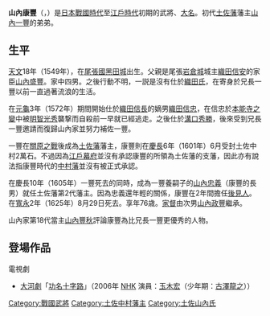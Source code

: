 {{Infobox officeholder
| name               = 山內康豐
| image              = Yamauchi Yasutoyo.jpg
| caption            = 

| office            = {{link-ja|土佐中村藩|土佐中村藩}}藩主
| term_start        = 1601年
| term_end          = 1625年
| predecessor       = {{small|新設}}
| successor         = {{link-ja|山內政豐|山内政豊}}

| birth_name         = 	
| birth_date         = 1549年<br>（[[天文_(後奈良天皇)|天文]]18年）
| birth_place        = 
| death_date         = {{death date and age|1625|9|30|1549}}<br>（[[寬永|寬永]]2年8月29日）
| death_place        = 
| module             = {{日本武士|child=yes
|時代= [[日本戰國時代|日本戰國時代]]－[[江戶時代|江戶時代]]初期
|幼名= 
|改名= 
|别名= 家豐、通稱：匠作、吉助、次郎右衛門、修理亮
|諡号= 
|神号= 
|戒名= 法光院殿前匠作照圓日賑大居士
|洗禮名= 
|墓所= [[高知縣|高知縣]][[高知市|高知市]][[筆山町|筆山町]]的[[要法寺|要法寺]]
|朝廷官位= 
|幕府職位= 
|主君= [[織田信忠|織田信忠]]→[[溝口秀勝|溝口秀勝]]
|藩= 
|氏族= 山内氏
|父= [[山內盛豐|山內盛豐]]
|母= [[法秀尼|法秀尼]]
|養父= 
|養母= 
|兄弟= 十郎、通、[[山內一豐|一豐]]、'''康豐'''、米、合
|姐妹= 
|正室= 長井利直之女
|側室= 水野氏
|子= [[山內忠義|忠義]]、'''[[山內政豐|政豐]]'''、[[深尾重昌|深尾重昌]]、[[山內一唯|一唯]]
|女= 慈教院（[[松下方綱|松下方綱]]室→[[西園寺公益|西園寺公益]]室）、與稱（津田平八郎室→[[稻葉正成|稻葉正成]]室）、鄉（[[山內吉佐|山內吉佐]]室）
|養子= 
|養女= 
 }}
}}
'''山內康豐'''（{{jpn|j=山内 康豊|kana=やまうち やすとよ|rm=Yamauchi Yasutoyo}}，{{bd|1549年||1625年|9月30日|}}）是[[日本戰國時代|日本戰國時代]]至[[江戶時代|江戶時代]]初期的武將、[[大名_(稱謂)|大名]]。初代[[土佐藩|土佐藩]]藩主[[山內一豐|山內一豐]]的弟弟。

== 生平 ==
[[天文_(後奈良天皇)|天文]]18年（1549年），在[[尾張國|尾張國]][[黑田城|黑田城]]出生。父親是尾張[[岩倉城|岩倉城]]城主[[織田信安|織田信安]]的家臣[[山內盛豐|山內盛豐]]。家中四男。之後行動不明，一説是沒有仕於[[織田氏|織田氏]]，在寄身於兄長一豐以前一直過著流浪的生活。

在[[元龜|元龜]]3年（1572年）期間開始仕於[[織田信長|織田信長]]的嫡男[[織田信忠|織田信忠]]，在信忠於[[本能寺之變|本能寺之變]]中被[[明智光秀|明智光秀]]襲撃而自殺前一早就已經逃走。之後仕於[[溝口秀勝|溝口秀勝]]，後來受到兄長一豐邀請而復歸山內家並努力補佐一豐。

一豐在[[關原之戰|關原之戰]]後成為[[土佐藩|土佐藩]]藩主，康豐則在[[慶長|慶長]]6年（1601年）6月受封土佐中村2萬石。不過因為[[江戶幕府|江戶幕府]]並沒有承認康豐的所領為土佐藩的支藩，因此亦有說法指康豐時代的[[中村藩|中村藩]]並沒有被正式承認。

在慶長10年（1605年）一豐死去的同時，成為一豐養嗣子的[[山內忠義|山內忠義]]（康豐的長男）就任土佐藩第2代藩主。因為忠義還年輕的關係，康豐在2年間擔任[[後見人|後見人]]。在[[寬永|寬永]]2年（1625年）8月29日死去。享年76歳。[[家督|家督]]由次男[[山內政豐|山內政豐]]繼承。

山內家第18代當主[[山內豐秋|山內豐秋]]評論康豐為比兄長一豐更優秀的人物。

== 登場作品 ==
;電視劇
*[[大河劇|大河劇]]「[[功名十字路_(大河劇)|功名十字路]]」（2006年 [[NHK|NHK]] 演員：[[玉木宏|玉木宏]]（少年期：[[古澤龍之|古澤龍之]]））

{{中村藩主|初代|1601年－1625年}}

[[Category:戰國武將|Category:戰國武將]]
[[Category:土佐中村藩主|Category:土佐中村藩主]]
[[Category:土佐山內氏|Category:土佐山內氏]]